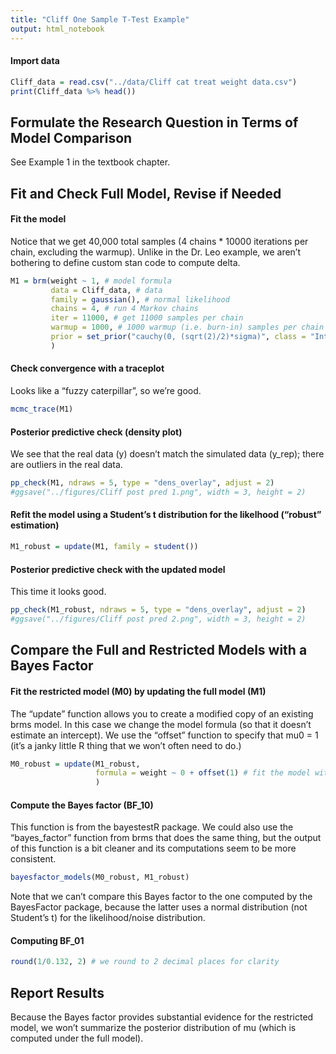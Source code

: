 ```yaml
---
title: "Cliff One Sample T-Test Example"
output: html_notebook
---
```


#### Import data
```r
Cliff_data = read.csv("../data/Cliff cat treat weight data.csv")
print(Cliff_data %>% head())
```

## Formulate the Research Question in Terms of Model Comparison
See Example 1 in the textbook chapter.


## Fit and Check Full Model, Revise if Needed

#### Fit the model
Notice that we get 40,000 total samples (4 chains * 10000 iterations per chain, excluding the warmup). Unlike in the Dr. Leo example, we aren't bothering to define custom stan code to compute delta.
```r
M1 = brm(weight ~ 1, # model formula
         data = Cliff_data, # data
         family = gaussian(), # normal likelihood
         chains = 4, # run 4 Markov chains
         iter = 11000, # get 11000 samples per chain
         warmup = 1000, # 1000 warmup (i.e. burn-in) samples per chain
         prior = set_prior("cauchy(0, (sqrt(2)/2)*sigma)", class = "Intercept"), # prior distribution on the intercept, i.e. beta0, i.e. mu
         )
```

#### Check convergence with a traceplot
Looks like a "fuzzy caterpillar", so we're good.
```r
mcmc_trace(M1)
```

#### Posterior predictive check (density plot)
We see that the real data (y) doesn't match the simulated data (y_rep); there are outliers in the real data.
```r
pp_check(M1, ndraws = 5, type = "dens_overlay", adjust = 2)
#ggsave("../figures/Cliff post pred 1.png", width = 3, height = 2)
```

#### Refit the model using a Student's t distribution for the likelhood ("robust" estimation)
```r
M1_robust = update(M1, family = student())
```

#### Posterior predictive check with the updated model
This time it looks good.
```r
pp_check(M1_robust, ndraws = 5, type = "dens_overlay", adjust = 2)
#ggsave("../figures/Cliff post pred 2.png", width = 3, height = 2)
```

## Compare the Full and Restricted Models with a Bayes Factor

#### Fit the restricted model (M0) by updating the full model (M1)
The "update" function allows you to create a modified copy of an existing brms model. In this case we change the model formula (so that it doesn't estimate an intercept). We use the "offset" function to specify that mu0 = 1 (it's a janky little R thing that we won't often need to do.)
```r
M0_robust = update(M1_robust,
                   formula = weight ~ 0 + offset(1) # fit the model without estimating an intercept (it's fixed to 1)
                   )
```

#### Compute the Bayes factor (BF_10)
This function is from the bayestestR package. We could also use the "bayes_factor" function from brms that does the same thing, but the output of this function is a bit cleaner and its computations seem to be more consistent.
```r
bayesfactor_models(M0_robust, M1_robust)
```
Note that we can't compare this Bayes factor to the one computed by the BayesFactor package, because the latter uses a normal distribution (not Student's t) for the likelihood/noise distribution.

#### Computing BF_01
```r
round(1/0.132, 2) # we round to 2 decimal places for clarity
```

## Report Results
Because the Bayes factor provides substantial evidence for the restricted model, we won't summarize the posterior distribution of mu (which is computed under the full model).
